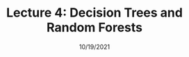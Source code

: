 ---
slug: lecture-04
title: 'Lecture 4: Decision Trees and Random Forests'
description: We will learn about decision trees and random forests.
date: 10/19/2021
slides: https://ml.mbhs.edu/lectures/slides/Lecture-4.pdf
notebook: https://deepnote.com/project/Lecture-4-Decision-Trees-and-Random-Forests-FmBGZb2BQpmdaDbluHTQ7w
code: https://github.com/mbhsmlclub/Lecture-4-Decision-Trees-and-Random-Forests
---